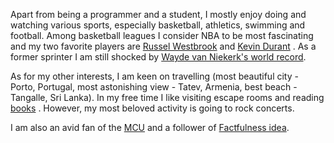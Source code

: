 
Apart from being a programmer and a student, I mostly enjoy doing and watching
various sports, especially basketball, athletics, swimming and football. Among
basketball leagues I consider NBA to be most fascinating and my two favorite
players are [Russel Westbrook](https://www.youtube.com/watch?v=w3l3txhX0L4)
and [Kevin Durant](https://www.youtube.com/watch?v=-f6TnC0xFPY) <Icon name="fa-solid:basketball-ball" class="basketball-ball-icon"  />. As a former sprinter I am still shocked by [Wayde van Niekerk's world
record](https://www.youtube.com/watch?v=xG91krXuxyw).

As for my other interests, I am keen on travelling <Icon name="fa:plane" class="icon"/>
(most beautiful city - Porto, Portugal, most astonishing view - Tatev, Armenia,
best beach - Tangalle, Sri Lanka). In my free time I like visiting escape rooms
and reading [books](https://www.goodreads.com/user/show/100417409-stanis-aw-wilczy-ski) <Icon name="fa:book" class="book-icon" />. However, my most beloved activity is
going to rock concerts.

<ConcertsTimeline concerts={props.concerts} client:visible />

I am also an avid fan of the [MCU](https://en.wikipedia.org/wiki/Marvel_Cinematic_Universe) and a follower of
[Factfulness idea](https://www.gapminder.org/factfulness-book/).
